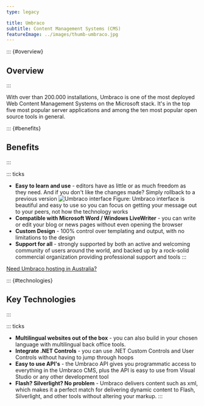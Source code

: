 ---
type: legacy

title: Umbraco
subtitle: Content Management Systems (CMS)
featureImage: ../images/thumb-umbraco.jpg
---
::: {#overview}
## Overview
:::

With over than 200.000 installations, Umbraco is one of the most deployed Web Content Management Systems on the Microsoft stack. It's in the top five most popular server applications and among the ten most popular open source tools in general.

::: {#benefits}
## Benefits
:::

::: ticks
- **Easy to learn and use** - editors have as little or as much freedom as they need. And if you don't like the changes made? Simply rollback to a previous version
![Umbraco interface](../images/umbraco-screenshot.png)
Figure: Umbraco interface is beautiful and easy to use so you can focus on getting your message out to your peers, not how the technology works
- **Compatible with Microsoft Word / Windows LiveWriter** - you can write or edit your blog or news pages without even opening the browser
- **Custom Design** - 100% control over templating and output, with no limitations to the design
- **Support for all** - strongly supported by both an active and welcoming community of users around the world, and backed up by a rock-solid commercial organization providing professional support and tools
:::

[Need Umbraco hosting in Australia?](https://www.ssw.com.au/ssw/hosting/)

::: {#technologies}
## Key Technologies
:::

::: ticks
- **Multilingual websites out of the box** - you can also build in your chosen language with multilingual back office tools.
- **Integrate .NET Controls** - you can use .NET Custom Controls and User Controls without having to jump through hoops
- **Easy to use API's** - the Umbraco API gives you programmatic access to everything in the Umbraco CMS, plus the API is easy to use from Visual Studio or any other development tool
- **Flash? Silverlight? No problem** - Umbraco delivers content such as xml, which makes it a perfect match for delivering dynamic content to Flash, Silverlight, and other tools without altering your markup.
:::
